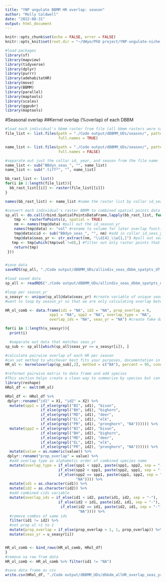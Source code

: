 ```yaml
---
title: "YNP ungulate BBMM HR overlap: season"
author: "Molly Caldwell"
date: "2022-08-31"
output: html_document
---
```


```r
knitr::opts_chunk$set(echo = FALSE, error = FALSE)
knitr::opts_knit$set(root.dir = "~/UWyo/PhD project/YNP-ungulate-niche-proj/")
```

```r
#load packages
library(sf)
library(mapview)
library(tidyverse)
library(dplyr)
library(purrr)
library(adehabitatHR)
library(move)
library(BBMM)
library(parallel)
library(maptools)
library(scales)
library(ggpubr)
library(maptools)
```

#Seasonal overlap
##Kernel overlap (%overlap) of each DBBM

```r
#load each individual's bbmm raster from file (all bbmm rasters were saved in same folder from Jerod's HR code)
file_list <- list.files(path = "./Code output/dBBMM_UDs/season/", pattern = ".tif$",
                        full.names = TRUE)

name_list <- list.files(path = "./Code output/dBBMM_UDs/season/", pattern = ".tif$",
                        full.names = FALSE)

#separate out just the collar id, year, and season from the file name
name_list <- sub("BBdyn_seas_", "", name_list)
name_list <- sub(".tiff*", "", name_list)

bb_rast_list <- list()
for(i in 1:length(file_list)){
  bb_rast_list[[i]] <- raster(file_list[[i]])
}

names(bb_rast_list) <- name_list #name the raster list by collar id_season_year

```



```r
#convert each individual's raster BBMM to combined spatial points data frame
sp_all <- do.call(rbind.SpatialPointsDataFrame,lapply(bb_rast_list, function(z){
    tmp <- rasterToPoints(z, spatial = TRUE)
    nm <- names(tmp@data) #pull out the id_season_yr
    names(tmp@data) <- "vol" #rename to volume for later overlap functions
    tmp@data$cid <- sub("BBdyn_seas_", "", nm) #add in collar id_seas_yr
    tmp@data$seas_yr <- str_extract(nm, "\\d{4}_\\w{1,}") #pull out seas_yr to separate variable
   tmp <- tmp[which(tmp$vol !=0),] #filter out only raster points that have >0 values
    return(tmp)
 }))


#save data
saveRDS(sp_all, "./Code output/dBBMM_UDs/allindiv_seas_dbbm_spatpts_df.rds")
```

```r
#load saved data
sp_all <- readRDS("./Code output/dBBMM_UDs/allindiv_seas_dbbm_spatpts_df.rds")

#loop per season_yr
u_seasyr <- unique(sp_all@data$seas_yr) #create variable of unique seas_yrs to loop by
#want to loop by season_yr so that we are only calculating overlap between individual's HRs that are during the same seas_yr

HR_ol_comb <- data.frame(id1 = "NA", id2 = "NA", prop_overlap = 0,
                    spp1 = "NA", spp2 = "NA", overlap_type = "NA",
                    overlap_ids = "NA", seas_yr = "NA") #create fake data frame to add to in loop

for(i in 1:length(u_seasyr)){
  print(i)

  #separate out data that matches seas_yr
sp_sub <- sp_all[which(sp_all$seas_yr == u_seasyr[i]), ]

#calculate pairwise overlap of each HR per season
#can set method to whichever best fits your purposes, documentation in kerneloverlap function help
HR_ol <- kerneloverlap(sp_sub[,2], method = c("BA"), percent = 95, conditional = FALSE)

#reformat pairwise matrix to data frame and add species
#This section helps create a clean way to summarize by species but can also just take out the species part and only use ids
library(reshape)
HRol_df <- melt(HR_ol)

HRol_df <- HRol_df %>%
 dplyr::rename("id1" = X1, "id2" = X2) %>%
  mutate(spp1 = if_else(grepl("BI", id1), "bison",
                if_else(grepl("BH", id1), "bighorn",
                if_else(grepl("MD", id1), "deer",
                if_else(grepl("EL", id1), "elk",
                if_else(grepl("PR", id1), "pronghorn", "NA")))))) %>%
  mutate(spp2 = if_else(grepl("BI", id2), "bison",
                if_else(grepl("BH", id2), "bighorn",
                if_else(grepl("MD", id2), "deer",
                if_else(grepl("EL", id2), "elk",
                if_else(grepl("PR", id2), "pronghorn", "NA")))))) %>%
  mutate(value = as.numeric(value)) %>%
 dplyr::rename("prop_overlap" = value) %>%
  #add overlap type as alphabetic order of combined species name
  mutate(overlap_type = if_else(spp1 < spp2, paste(spp1, spp2, sep = "-"),
                        if_else(spp2 < spp1, paste(spp2, spp1, sep = "-"),
                        if_else(spp2 == spp1, paste(spp1, spp2, sep = "-"), 
                                "NA")))) %>%
  mutate(id1 = as.character(id1)) %>%
  mutate(id2 = as.character(id2)) %>%
  #add combined cids variable
  mutate(overlap_ids = if_else(id1 < id2, paste(id1, id2, sep = "-"),
                        if_else(id2 < id1, paste(id2, id1, sep = "-"),
                         if_else(id2 == id1, paste(id2, id1, sep = "-"), 
                                 "NA")))) %>%
  #remove combos of same ids
  filter(id1 != id2) %>%
  #set prop ol >1 to 1 
  mutate(prop_overlap = if_else(prop_overlap > 1, 1, prop_overlap)) %>%
  mutate(seas_yr = u_seasyr[i])


HR_ol_comb <- bind_rows(HR_ol_comb, HRol_df)
}
#remove na row from data
HR_ol_comb <- HR_ol_comb %>% filter(id1 != "NA")

#save data frame as csv
write.csv(HRol_df, "./Code output/dBBMM_UDs/dbbdm_allHR_overlap_seas_yr_8.31.22.csv")
```